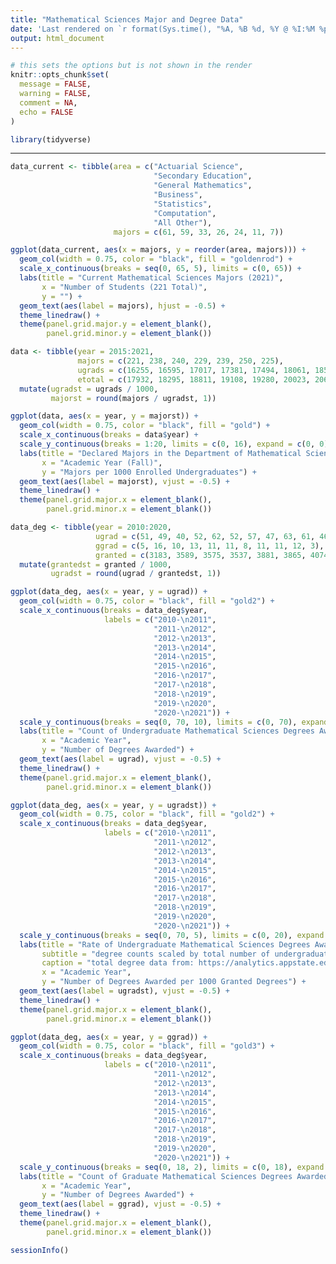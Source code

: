 ```yaml
---
title: "Mathematical Sciences Major and Degree Data"
date: 'Last rendered on `r format(Sys.time(), "%A, %B %d, %Y @ %I:%M %p")`'
output: html_document
---
```


```r
# this sets the options but is not shown in the render
knitr::opts_chunk$set(
  message = FALSE,
  warning = FALSE,
  comment = NA,
  echo = FALSE
)

library(tidyverse)
```
***

```r
data_current <- tibble(area = c("Actuarial Science",
                                "Secondary Education",
                                "General Mathematics",
                                "Business",
                                "Statistics",
                                "Computation",
                                "All Other"),
                       majors = c(61, 59, 33, 26, 24, 11, 7))

ggplot(data_current, aes(x = majors, y = reorder(area, majors))) +
  geom_col(width = 0.75, color = "black", fill = "goldenrod") +
  scale_x_continuous(breaks = seq(0, 65, 5), limits = c(0, 65)) +
  labs(title = "Current Mathematical Sciences Majors (2021)",
       x = "Number of Students (221 Total)",
       y = "") +
  geom_text(aes(label = majors), hjust = -0.5) +
  theme_linedraw() +
  theme(panel.grid.major.y = element_blank(),
        panel.grid.minor.y = element_blank()) 
```

```r
data <- tibble(year = 2015:2021,
               majors = c(221, 238, 240, 229, 239, 250, 225),
               ugrads = c(16255, 16595, 17017, 17381, 17494, 18061, 18555),
               etotal = c(17932, 18295, 18811, 19108, 19280, 20023, 20641)) %>% 
  mutate(ugradst = ugrads / 1000,
         majorst = round(majors / ugradst, 1))

ggplot(data, aes(x = year, y = majorst)) +
  geom_col(width = 0.75, color = "black", fill = "gold") +
  scale_x_continuous(breaks = data$year) +
  scale_y_continuous(breaks = 1:20, limits = c(0, 16), expand = c(0, 0)) +
  labs(title = "Declared Majors in the Department of Mathematical Sciences",
       x = "Academic Year (Fall)",
       y = "Majors per 1000 Enrolled Undergraduates") +
  geom_text(aes(label = majorst), vjust = -0.5) +
  theme_linedraw() +
  theme(panel.grid.major.x = element_blank(),
        panel.grid.minor.x = element_blank()) 
```

```r
data_deg <- tibble(year = 2010:2020,
                   ugrad = c(51, 49, 40, 52, 62, 52, 57, 47, 63, 61, 46),
                   ggrad = c(5, 16, 10, 13, 11, 11, 8, 11, 11, 12, 3),
                   granted = c(3183, 3589, 3575, 3537, 3881, 3865, 4074, 4048, 4222, 4319, 4355)) %>% 
  mutate(grantedst = granted / 1000,
         ugradst = round(ugrad / grantedst, 1))
```

```r
ggplot(data_deg, aes(x = year, y = ugrad)) +
  geom_col(width = 0.75, color = "black", fill = "gold2") +
  scale_x_continuous(breaks = data_deg$year, 
                     labels = c("2010-\n2011",
                                "2011-\n2012",
                                "2012-\n2013",
                                "2013-\n2014",
                                "2014-\n2015",
                                "2015-\n2016",
                                "2016-\n2017",
                                "2017-\n2018",
                                "2018-\n2019",
                                "2019-\n2020",
                                "2020-\n2021")) +
  scale_y_continuous(breaks = seq(0, 70, 10), limits = c(0, 70), expand = c(0, 0)) +
  labs(title = "Count of Undergraduate Mathematical Sciences Degrees Awarded",
       x = "Academic Year",
       y = "Number of Degrees Awarded") +
  geom_text(aes(label = ugrad), vjust = -0.5) +
  theme_linedraw() +
  theme(panel.grid.major.x = element_blank(),
        panel.grid.minor.x = element_blank()) 
```

```r
ggplot(data_deg, aes(x = year, y = ugradst)) +
  geom_col(width = 0.75, color = "black", fill = "gold2") +
  scale_x_continuous(breaks = data_deg$year, 
                     labels = c("2010-\n2011",
                                "2011-\n2012",
                                "2012-\n2013",
                                "2013-\n2014",
                                "2014-\n2015",
                                "2015-\n2016",
                                "2016-\n2017",
                                "2017-\n2018",
                                "2018-\n2019",
                                "2019-\n2020",
                                "2020-\n2021")) +
  scale_y_continuous(breaks = seq(0, 70, 5), limits = c(0, 20), expand = c(0, 0)) +
  labs(title = "Rate of Undergraduate Mathematical Sciences Degrees Awarded",
       subtitle = "degree counts scaled by total number of undergraduate degrees granted that year",
       caption = "total degree data from: https://analytics.appstate.edu/dash_degrees_public",
       x = "Academic Year",
       y = "Number of Degrees Awarded per 1000 Granted Degrees") +
  geom_text(aes(label = ugradst), vjust = -0.5) +
  theme_linedraw() +
  theme(panel.grid.major.x = element_blank(),
        panel.grid.minor.x = element_blank())
```

```r
ggplot(data_deg, aes(x = year, y = ggrad)) +
  geom_col(width = 0.75, color = "black", fill = "gold3") +
  scale_x_continuous(breaks = data_deg$year, 
                     labels = c("2010-\n2011",
                                "2011-\n2012",
                                "2012-\n2013",
                                "2013-\n2014",
                                "2014-\n2015",
                                "2015-\n2016",
                                "2016-\n2017",
                                "2017-\n2018",
                                "2018-\n2019",
                                "2019-\n2020",
                                "2020-\n2021")) +
  scale_y_continuous(breaks = seq(0, 18, 2), limits = c(0, 18), expand = c(0, 0)) +
  labs(title = "Count of Graduate Mathematical Sciences Degrees Awarded",
       x = "Academic Year",
       y = "Number of Degrees Awarded") +
  geom_text(aes(label = ggrad), vjust = -0.5) +
  theme_linedraw() +
  theme(panel.grid.major.x = element_blank(),
        panel.grid.minor.x = element_blank()) 
```

```r
sessionInfo()
```

